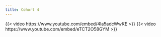 ```yaml
---
title: Cohort 4
---
```

{{< video https://www.youtube.com/embed/4la5adcWwKE >}}
{{< video https://www.youtube.com/embed/eTCT2O58GYM >}}
